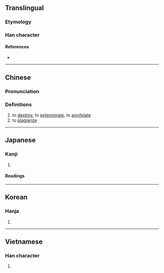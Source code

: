 {{also|勦}}
{{character info/new}}
==Translingual==

===Etymology===
{{Han etym}}

===Han character===
{{Han char|rn=18|rad=刀|as=11|sn=13|four=22900|canj=VDLN|ids=⿰巢刂}}

====References====
* {{Han ref|kx=0143.381|dkj=02165|hdz=10354.180|uh=527F|ud=21119|bh=B6CF|bd=46799}}

----

==Chinese==
{{zh-forms|alt=勦,𠞰}}

===Pronunciation===
{{zh-pron
|m=jiǎo,chāo
|m-s=
|c=ziu2,caau1
|c-t=
|g=
|h=pfs=
|j=
|mb=
|md=
|mn=qz,xm:chiáu/tw,zz:châu/twv:chiâu
|mn-t=
|w=
|x=
|mc=y
|oc=y
|cat=v
}}

===Definitions===
{{zh-hanzi}}

# to [[destroy]], to [[exterminate]], to [[annihilate]]
# to [[plagiarize]]

----

==Japanese==

===Kanji===
{{ja-kanji|grade=|rs=刀11}}

# {{defn|lang=ja|sort=刀11}}

====Readings====
{{ja-readings
|goon=しょう<せう
|kanon=しょう<せう, そう<さう
|kanyoon=そう<さう
|kun=た-つ, と-る}}

----

==Korean==

===Hanja===
{{ko-hanja|hangeul=초}}

# {{defn|lang=ko|sort=刀11}}

----

==Vietnamese==

===Han character===
{{vi-hantu|[[tiễu]], [[thẹo]], [[tĩu]]|rs=刀11}}

# {{defn|lang=vi}}